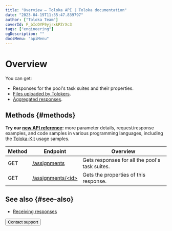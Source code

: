 ```yaml
---
title: "Overview — Toloka API | Toloka documentation"
date: "2023-04-19T11:35:47.839797"
author: ["Toloka Team"]
coverId: F_bIcOYF9yjrxkPZrXc3
tags: ["engineering"]
ogDescription: ""
docsMenu: "apiMenu"
---
```


# Overview

You can get:

- Responses for the pool's task suites and their properties.
- [Files uploaded by Tolokers](/docs/api/attachments).
- [Aggregated responses](/docs/api/aggregated-solutions).

## Methods {#methods}

<Note mode="tip" title="Tip">

**Try our [new API reference](https://toloka.ai/docs/api/api-reference/#tag--assignment):** more parameter details, request/response examples, and code samples in various programming languages, including the [Toloka-Kit](/docs/toloka-kit/) usage samples.

</Note>

Method | Endpoint | Overview
----- | ----- | -----
GET | [/assignments](/docs/api/result) | Gets responses for all the pool's task suites.
GET | [/assignments/&lt;id&gt;](/docs/api/get-assignment-id) | Gets the properties of this response.

## See also {#see-also}

- [Receiving responses](/docs/guide/result-of-eval)

<Button themeColor="light" view="default" size="l" type="link" url="/docs/guide/troubleshooting/support?form-source=api-get-response">Contact support</Button>